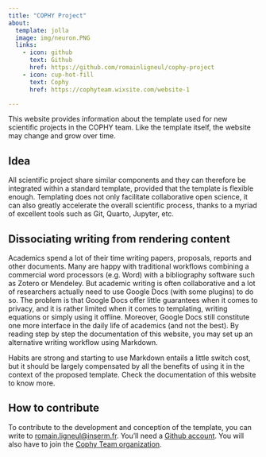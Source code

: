 ```yaml
---
title: "COPHY Project"
about:
  template: jolla
  image: img/neuron.PNG
  links:
    - icon: github
      text: Github
      href: https://github.com/romainligneul/cophy-project
    - icon: cup-hot-fill
      text: Cophy
      href: https://cophyteam.wixsite.com/website-1

---
```


This website provides information about the template used for new scientific projects in the COPHY team. Like the template itself, the website may change and grow over time.

## Idea

All scientific project share similar components and they can therefore be integrated within a standard template, provided that the template is flexible enough. Templating does not only facilitate collaborative open science, it can also greatly accelerate the overall scientific process, thanks to a myriad of excellent tools such as Git, Quarto, Jupyter, etc.

## Dissociating writing from rendering content

Academics spend a lot of their time writing papers, proposals, reports and other documents. Many are happy with traditional workflows combining a commercial word processors (e.g. Word) with a bibliography software such as Zotero or Mendeley.
But academic writing is often collaborative and a lot of researchers actually need to use Google Docs (with some plugins) to do so.
The problem is that Google Docs offer little guarantees when it comes to privacy, and it is rather limited when it comes to templating, writing equations or simply using it offline. Moreover, Google Docs still constitute one more interface in the daily life of academics (and not the best). By reading step by step the documentation of this website, you may set up an alternative writing workflow using Markdown.

Habits are strong and starting to use Markdown entails a little switch cost, but it should be largely compensated by all the benefits of using it in the context of the proposed template. Check the documentation of this website to know more.

## How to contribute

To contribute to the development and conception of the template, you can write to [romain.ligneul\@inserm.fr](mailto:romain.ligneul@inserm.fr). You'll need a [Github account](github.com). You will also have to join the [Cophy Team organization](https://github.com/cophyteam/). 